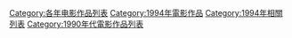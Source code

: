 {{Categories by country|nocat}}

[[Category:各年电影作品列表|Category:各年电影作品列表]]
[[Category:1994年電影作品|Category:1994年電影作品]]
[[Category:1994年相關列表|Category:1994年相關列表]]
[[Category:1990年代電影作品列表|Category:1990年代電影作品列表]]